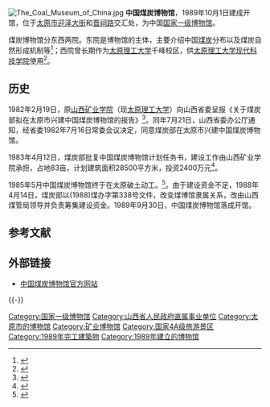 {{coord|37.85635|112.52203|display=title}}
[[File:The_Coal_Museum_of_China.jpg|thumb]]
'''中国煤炭博物馆'''，1989年10月1日建成开馆，位于[[太原市|太原市]][[迎泽大街|迎泽大街]]和[[晋祠路|晋祠路]]交汇处，为中国[[国家一级博物馆|国家一级博物馆]]。

煤炭博物馆分东西两院。东院是博物馆的主体，主要介绍中国[[煤炭|煤炭]]分布以及煤炭自然形成机制等<ref>{{cite news|title=山西博物馆巡礼系列|url=http://www.tydao.com/2008/0520/80520bowu01.htm|accessdate=2012-03-17|newspaper=太原道|archive-date=2012-05-14|archive-url=https://web.archive.org/web/20120514062257/http://tydao.com/2008/0520/80520bowu01.htm|dead-url=no}}</ref>；西院曾长期作为[[太原理工大学|太原理工大学]]千峰校区，供[[太原理工大学现代科技学院|太原理工大学现代科技学院]]使用<ref>{{cite isbn|9787203065401}}</ref>。

==历史==
1982年2月19日，原[[山西矿业学院|山西矿业学院]]（现[[太原理工大学|太原理工大学]]）向山西省委呈报《关于煤炭部拟在太原市兴建中国煤炭博物馆的报告》<ref>{{cite web|url=http://www.tyut.edu.cn/slxy/infoshow.asp?id=917&typeid=1&smallid=58|title=太原理工大学百年大事记 第三部分|work=太原理工大学水利科学与工程学院网站|accessdate=2013-06-23|deadurl=yes|archiveurl=https://web.archive.org/web/20150601051147/http://www.tyut.edu.cn/slxy/infoshow.asp?id=917&typeid=1&smallid=58|archivedate=2015-06-01}}</ref>。同年7月21日，山西省委办公厅通知，经省委1982年7月16日常委会议决定，同意煤炭部在太原市兴建中国煤炭博物馆。

1983年4月12日，煤炭部批复中国煤炭博物馆计划任务书，建设工作由山西矿业学院承担，占地83亩，计划建筑面积28500平方米，投资2400万元<ref>{{cite book| author =《原山西矿业学院五十年历程》编撰委员会| title =原山西矿业学院五十年历程| publisher =山西科学技术出版社| year =2008| language =zh| url =http://www.kyxy.org/html/lishiyange/20081110/465_11.html| accessdate =2013-06-23| deadurl =yes| archiveurl =https://web.archive.org/web/20140101202255/http://www.kyxy.org/html/lishiyange/20081110/465_11.html| archivedate =2014-01-01}}</ref>。

1985年5月中国煤炭博物馆终于在太原破土动工。<ref>{{cite web|url=http://www.coalmus.org.cn/showjishi.asp?News_Id=63|title=大事记|work=中国煤炭博物馆网站|accessdate=2013-06-23|deadurl=yes|archiveurl=https://web.archive.org/web/20121106053939/http://www.coalmus.org.cn/showjishi.asp?News_Id=63|archivedate=2012-11-06}}</ref>。由于建设资金不足，1988年4月14日，煤炭部以(1988)煤办字第338号文件，改变煤博馆隶属关系，改由山西煤管局领导并负责筹集建设资金。1989年9月30日，中国煤炭博物馆落成开馆。

==参考文献==
{{reflist}}

== 外部链接 ==
{{Commonscat|The Coal Museum of China}}
{{Wikivoyage}}
* [http://www.coalmus.org.cn/index.asp 中国煤炭博物馆官方网站]{{Wayback|url=http://www.coalmus.org.cn/index.asp |date=20130501003430 }}

{{-}}
{{中国国家一级博物馆}}
{{山西省人民政府}}

[[Category:国家一级博物馆|Category:国家一级博物馆]]
[[Category:山西省人民政府直属事业单位|Category:山西省人民政府直属事业单位]]
[[Category:太原市的博物馆|Category:太原市的博物馆]]
[[Category:矿业博物馆|Category:矿业博物馆]]
[[Category:国家4A级旅游景区|Category:国家4A级旅游景区]]
[[Category:1989年完工建築物|Category:1989年完工建築物]]
[[Category:1989年建立的博物馆|Category:1989年建立的博物馆]]